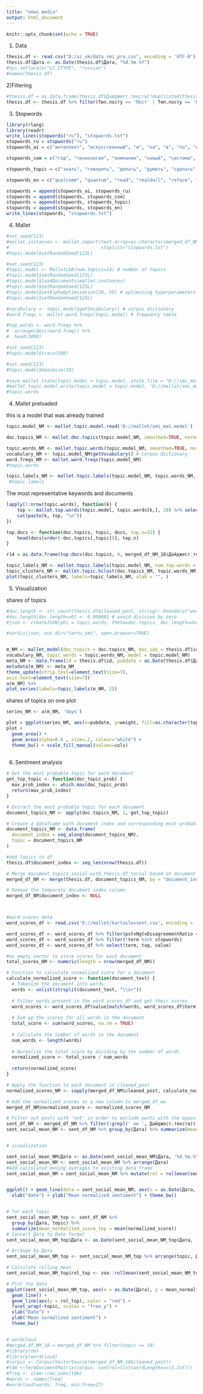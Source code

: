 ---
title: "news media"
output: html_document
---

```{r setup, include=FALSE}
knitr::opts_chunk$set(echo = TRUE)
```


1) Data 
```{r}
thesis.df <- read.csv("D:/ai_uk/data_smi_pro.csv", encoding = 'UTF-8')
thesis.df$Дата <- as.Date(thesis.df$Дата, "%d.%m.%Y")
#Sys.setlocale("LC_CTYPE", "russian")
#names(thesis.df) 
```

2)Filtering
```{r}


#thesis.df = as.data.frame(thesis.df$Дайджест.текста[!duplicated(thesis.df$Дайджест.текста)])
thesis.df <- thesis.df %>% filter(Тип.посту == 'Пост' | Тип.посту == 'Репост')


```

3) Stopwords
```{r}
library(rlang)
library(readr)
write_lines(stopwords("ru"), "stopwords.txt")
stopwords_ru = stopwords("ru")
stopwords_ai = c("интеллект", "искусственный", "и", "на", "в", "по", "или", "для", "в", "а", "как", "это", "с", "мой", "также", "что", "ии", "ai", "который", "твой", "сей", "ком", "свой", "слишком", "нами", "весь", "будь", "чаще", "ваш", "наш", "затем", "еще", "тот", "каждый", "мочь", "оба", "зато", "ваш", "такой", "нередко", "откуда", "очень", "сам", "ты", "однако", "сразу", "кроме", "вообще", "хороший", "пока", "ещё", "intelligence", "artificial", "the", "in", "learning", "to", "machine")

stopwords_com = c("год", "технология", "компания", "новый", "система", "цифровой", "использовать", "время", "решение", "создать", "мир", "развитие", "первый", "основа", "использование", "область", "являться", "приложение", "читать", "пользователь", "сфера")

stopwords_topic = c("знать", "говорить", "делать", "думать", "сделать", "работа", "and", "for", "with", "data", "you", "technology", "from", "new", "science", "and", "the", "являться", "with", "for", "data", "technology", "market", "digital" )

stopwords_en = c("qualcomm", "quantum", "read", "realdoll", "reface", "research", "reuters", "robotics", "rtx", "running", "samsung", "science", "services", "siemens", "siri", "site", "smart", "snapdragon", "software", "sony", "spacex", "specific", "spotify","star", "startup", "store", "streechers", "street", "sun", "super", "syngenta", "system", "systems", "tags", "tapes", "tech", "technologies", "technology", "telegram", "tesla", "that", "the", "tiktok", "times", "toyota", "truesync", "twitter", "uber", "ventures", "verdictum", "view", "vision", "volvo", "watch", "web", "weeder", "whatsapp", "while", "whitechapel", "windows", "with", "word", "world", "woven", "xiaomi", "xxi", "york", "youtube", "zivert", "zoom")

stopwords = append(stopwords_ai, stopwords_ru)
stopwords = append(stopwords, stopwords_com)
stopwords = append(stopwords, stopwords_topic)
stopwords = append(stopwords, stopwords_en)
write_lines(stopwords, "stopwords.txt")
```

4) Mallet
```{r}
#set.seed(123)
#mallet.instances <- mallet.import(text.array=as.character(merged_df_NM_18$cleaned_post),
#                                  stoplist="stopwords.txt") 
#topic.model$setRandomSeed(123L) 
```

```{r}
#set.seed(123)
#topic.model <- MalletLDA(num.topics=14) # number of topics
#topic.model$setRandomSeed(123L)
#topic.model$loadDocuments(mallet.instances) 
#topic.model$setRandomSeed(123L)
#topic.model$setAlphaOptimization(20, 50) # optimizing hyperparameters
#topic.model$setRandomSeed(123L)
```

```{r}
#vocabulary <- topic.model$getVocabulary() # corpus dictionary
#word.freqs <- mallet.word.freqs(topic.model) # frequency table

#top_words <- word.freqs %>%
#  arrange(desc(word.freq)) %>%
#  head(3000)
```

```{r}
#set.seed(123)
#topic.model$train(500)
```

```{r}
#set.seed(123)
#topic.model$maximize(10)
```

```{r}
#save.mallet.state(topic.model = topic.model, state.file = "D://smi_mallet_state.gz")
#mallet.topic.model.write(topic.model = topic.model, 'D://mallet/smi_mal.model')
#topic.words
```

4) Mallet preloaded 

this is a model that was already trained 
```{r}
topic.model_NM <- mallet.topic.model.read('D://mallet/smi_mal.model')
```

```{r}
doc.topics_NM <- mallet.doc.topics(topic.model_NM, smoothed=TRUE, normalized=TRUE)
```

```{r}
topic.words_NM <- mallet.topic.words(topic.model_NM, smoothed=TRUE, normalized=TRUE)
vocabulary_NM <- topic.model_NM$getVocabulary() # corpus dictionary
word.freqs_NM <- mallet.word.freqs(topic.model_NM)
#topic.words
```

```{r}
topic.labels_NM <- mallet.topic.labels(topic.model_NM, topic.words_NM, 10)
 #topic.labels
```

The most representative keywords and documents 

```{r}
lapply(1:nrow(topic.words), function(k) {
    top <- mallet.top.words(topic.model, topic.words[k,], 10) %>% select("term")
    cat(paste(k, top, "\n")) 
})

top.docs <- function(doc.topics, topic, docs, top.n=32) {
    head(docs[order(-doc.topics[,topic])], top.n)
}

r14 = as.data.frame(top.docs(doc.topics, 4, merged_df_NM_18$Дайджест.текста))
```

```{r}
topic_labels_NM <- mallet.topic.labels(topic.model_NM, num.top.words = 2)
topic_clusters_NM <- mallet.topic.hclust(doc.topics_NM, topic.words_NM, balance = 0.5)
plot(topic_clusters_NM, labels=topic_labels_NM, xlab = "", )

```

5) Visualization


shares of topics 
```{r}
#doc.length <- str_count(thesis.df$cleaned_post, stringr::boundary("word"))
#doc.length[doc.length==0] <- 0.000001 # avoid division by zero
#json <- createJSON(phi = topic.words, theta=doc.topics, doc.length=doc.length, vocab=vocabulary, term.frequency=word.freqs$word.freq)

#serVis(json, out.dir="tartu_smi", open.browser=TRUE)


m_NM <- mallet_model(doc_topics = doc.topics_NM, doc_ids = thesis.df$id, vocab = 
vocabulary_NM, topic_words = topic.words_NM, model = topic.model_NM)
meta_NM <- data.frame(id = thesis.df$id, pubdate = as.Date(thesis.df$Дата, "%d.%m.%Y"))
metadata(m_NM) <- meta_NM
theme_update(strip.text=element_text(size=7), 
axis.text=element_text(size=7))
a(m_NM) %>%
plot_series(labels=topic_labels(m_NM, 2))

```

shares of topics on one plot
```{r}

series_NM <- a(m_NM, 'days')

plot = ggplot(series_NM, aes(x=pubdate, y=weight, fill=as.character(topic)))
plot + 
  geom_area() +
  geom_area(alpha=0.6 , size=.2, colour="white") +
  theme_bw() + scale_fill_manual(values=cols)
  

```

6) Sentiment analysis
```{r}
# Get the most probable topic for each document
get_top_topic <- function(doc_topic_prob) {
  max_prob_index <- which.max(doc_topic_prob)
  return(max_prob_index)
}

# Extract the most probable topic for each document
document_topics_NM <- apply(doc.topics_NM, 1, get_top_topic)

# Create a dataframe with document index and corresponding most probable topic
document_topics_NM <- data.frame(
  document_index = seq_along(document_topics_NM),
  topic = document_topics_NM
)

#add topics to df
thesis.df$document_index <- seq_len(nrow(thesis.df))

# Merge document_topics_social with thesis.df_social based on document index
merged_df_NM <- merge(thesis.df, document_topics_NM, by = "document_index", all.x = TRUE)

# Remove the temporary document index column
merged_df_NM$document_index <- NULL



#word scores data
word_scores_df <- read.csv('D://mallet/kartaslovsent.csv', encoding = 'UTF-8', sep = ';')

word_scores_df <- word_scores_df %>% filter(pstvNgtvDisagreementRatio < 0.5)
word_scores_df <- word_scores_df %>% filter(!term %in% stopwords)
word_scores_df <- word_scores_df %>% select(term, tag, value)

#an empty vector to store scores for each document
total_scores_NM <- numeric(length = nrow(merged_df_NM))

# Function to calculate normalized score for a document
calculate_normalized_score <- function(document_text) {
  # Tokenize the document into words
  words <- unlist(strsplit(document_text, "\\s+"))
  
  # Filter words present in the word_scores_df and get their scores
  word_scores <- word_scores_df$value[match(words, word_scores_df$term)]
  
  # Sum up the scores for all words in the document
  total_score <- sum(word_scores, na.rm = TRUE)
  
  # Calculate the number of words in the document
  num_words <- length(words)
  
  # Normalize the total score by dividing by the number of words
  normalized_score <- total_score / num_words
  
  return(normalized_score)
}

# Apply the function to each document in cleaned_post
normalized_scores_NM <- sapply(merged_df_NM$cleaned_post, calculate_normalized_score)

# Add the normalized_scores as a new column to merged_df_ew
merged_df_NM$normalized_score <- normalized_scores_NM

# Filter out posts with 'not' in order to exclude posts with the opposite score
sent_df_NM <- merged_df_NM %>% filter(!grepl(' не ', Дайджест.текста))
sent_social_mean_NM <- sent_df_NM %>% group_by(Дата) %>% summarize(mean_sent = mean(normalized_score))


# visualization

sent_social_mean_NM$Дата <- as.Date(sent_social_mean_NM$Дата, '%d.%m.%Y')
sent_social_mean_NM <- sent_social_mean_NM %>% arrange(Дата)
#Add calculated moving averages to existing data frame
sent_social_mean_NM = sent_social_mean_NM %>% mutate(rol = rollmean(sent_social_mean_NM$mean_sent, 5,fill = NA))


ggplot() + geom_line(data = sent_social_mean_NM, aes(x = as.Date(Дата, '%d.%m.%Y'), y = mean_sent)) + geom_line(data = sent_social_mean_NM, aes(x = as.Date(Дата, '%d.%m.%Y'), y = rol),color="red") + 
  xlab("date") + ylab("Mean normalized sentiment") + theme_bw()


# for each topic
sent_social_mean_NM_top <- sent_df_NM %>% 
  group_by(Дата, topic) %>% 
  summarize(mean_normalized_score_top = mean(normalized_score))
# Convert Дата to Date format
sent_social_mean_NM_top$Дата <- as.Date(sent_social_mean_NM_top$Дата, '%d.%m.%Y')

# Arrange by Дата
sent_social_mean_NM_top <- sent_social_mean_NM_top %>% arrange(topic, Дата)

# Calculate rolling mean
sent_social_mean_NM_top$rol_top <- zoo::rollmean(sent_social_mean_NM_top$mean_normalized_score_top, 5, fill = NA)

# Plot the data
ggplot(sent_social_mean_NM_top, aes(x = as.Date(Дата), y = mean_normalized_score_top)) +
  geom_line() +
  geom_line(aes(y = rol_top), color = "red") + 
  facet_wrap(~topic, scales = "free_y") +
  xlab("Date") +
  ylab("Mean normalized sentiment") + 
  theme_bw()


# wordcloud 
#merged_df_NM_18 = merged_df_NM %>% filter(topic == 18)
#library(tm)
#library(wordcloud)
#corpus <- Corpus(VectorSource(merged_df_NM_18$cleaned_post))
#tdm <-TermDocumentMatrix(corpus, control=list(wordLengths=c(1,Inf)))
#freq <- slam::row_sums(tdm)
#words <- names(freq)  
#wordcloud(words, freq, min.freq=27)
```

